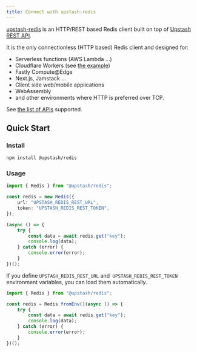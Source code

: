 ```yaml
---
title: Connect with upstash-redis
---
```


[upstash-redis](https://github.com/upstash/upstash-redis/blob/master/README.md) is an HTTP/REST based Redis client built on top of [Upstash REST API](https://docs.upstash.com/features/restapi).

It is the only connectionless (HTTP based) Redis client and designed for:

-   Serverless functions (AWS Lambda ...)
-   Cloudflare Workers (see [the example](https://github.com/upstash/upstash-redis/tree/master/examples/workers-with-upstash))
-   Fastly Compute@Edge
-   Next.js, Jamstack ...
-   Client side web/mobile applications
-   WebAssembly
-   and other environments where HTTP is preferred over TCP.

See [the list of APIs](https://docs.upstash.com/features/restapi#rest---redis-api-compatibility) supported.

## Quick Start

### Install

```bash
npm install @upstash/redis
```

### Usage

```typescript
import { Redis } from "@upstash/redis";

const redis = new Redis({
    url: "UPSTASH_REDIS_REST_URL",
    token: "UPSTASH_REDIS_REST_TOKEN",
});

(async () => {
    try {
        const data = await redis.get("key");
        console.log(data);
    } catch (error) {
        console.error(error);
    }
})();
```

If you define `UPSTASH_REDIS_REST_URL` and` UPSTASH_REDIS_REST_TOKEN` environment variables, you can load them automatically.

```typescript
import { Redis } from "@upstash/redis";

const redis = Redis.fromEnv()(async () => {
    try {
        const data = await redis.get("key");
        console.log(data);
    } catch (error) {
        console.error(error);
    }
})();
```
